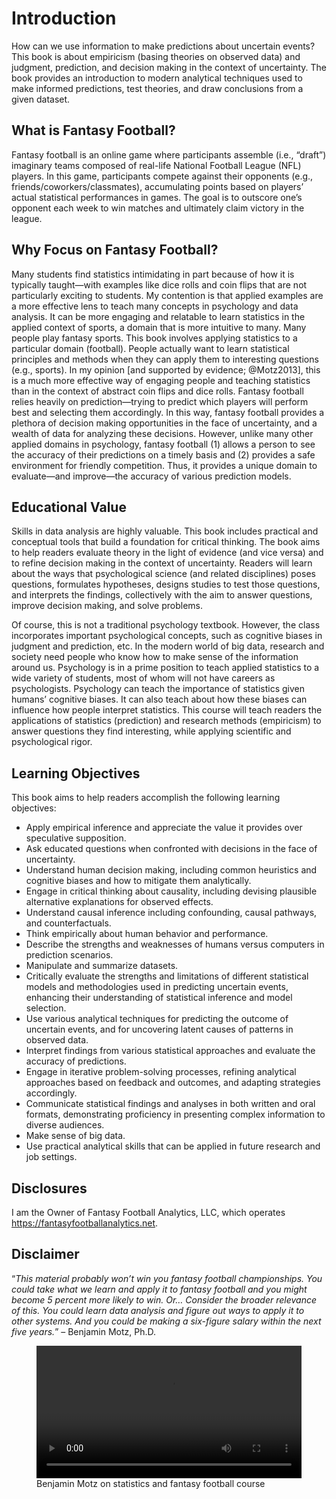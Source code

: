 # Introduction {#sec-intro}

How can we use information to make predictions about uncertain events?
This book is about empiricism (basing theories on observed data) and judgment, prediction, and decision making in the context of uncertainty.
The book provides an introduction to modern analytical techniques used to make informed predictions, test theories, and draw conclusions from a given dataset.

## What is Fantasy Football? {#sec-whatIsFantasyFootball}

Fantasy football is an online game where participants assemble (i.e., "draft") imaginary teams composed of real-life National Football League (NFL) players.
In this game, participants compete against their opponents (e.g., friends/coworkers/classmates), accumulating points based on players' actual statistical performances in games.
The goal is to outscore one's opponent each week to win matches and ultimately claim victory in the league.

## Why Focus on Fantasy Football? {#sec-whyFantasyFootball}

Many students find statistics intimidating in part because of how it is typically taught—with examples like dice rolls and coin flips that are not particularly exciting to students.
My contention is that applied examples are a more effective lens to teach many concepts in psychology and data analysis.
It can be more engaging and relatable to learn statistics in the applied context of sports, a domain that is more intuitive to many.
Many people play fantasy sports.
This book involves applying statistics to a particular domain (football).
People actually want to learn statistical principles and methods when they can apply them to interesting questions (e.g., sports).
In my opinion [and supported by evidence; @Motz2013], this is a much more effective way of engaging people and teaching statistics than in the context of abstract coin flips and dice rolls.
Fantasy football relies heavily on prediction—trying to predict which players will perform best and selecting them accordingly.
In this way, fantasy football provides a plethora of decision making opportunities in the face of uncertainty, and a wealth of data for analyzing these decisions.
However, unlike many other applied domains in psychology, fantasy football (1) allows a person to see the accuracy of their predictions on a timely basis and (2) provides a safe environment for friendly competition.
Thus, it provides a unique domain to evaluate—and improve—the accuracy of various prediction models.

## Educational Value {#sec-educationalValue}

Skills in data analysis are highly valuable.
This book includes practical and conceptual tools that build a foundation for critical thinking.
The book aims to help readers evaluate theory in the light of evidence (and vice versa) and to refine decision making in the context of uncertainty.
Readers will learn about the ways that psychological science (and related disciplines) poses questions, formulates hypotheses, designs studies to test those questions, and interprets the findings, collectively with the aim to answer questions, improve decision making, and solve problems.

Of course, this is not a traditional psychology textbook.
However, the class incorporates important psychological concepts, such as cognitive biases in judgment and prediction, etc.
In the modern world of big data, research and society need people who know how to make sense of the information around us.
Psychology is in a prime position to teach applied statistics to a wide variety of students, most of whom will not have careers as psychologists.
Psychology can teach the importance of statistics given humans' cognitive biases.
It can also teach about how these biases can influence how people interpret statistics.
This course will teach readers the applications of statistics (prediction) and research methods (empiricism) to answer questions they find interesting, while applying scientific and psychological rigor.

## Learning Objectives {#sec-objectives}

This book aims to help readers accomplish the following learning objectives:

- Apply empirical inference and appreciate the value it provides over speculative supposition.
- Ask educated questions when confronted with decisions in the face of uncertainty.
- Understand human decision making, including common heuristics and cognitive biases and how to mitigate them analytically.
- Engage in critical thinking about causality, including devising plausible alternative explanations for observed effects.
- Understand causal inference including confounding, causal pathways, and counterfactuals.
- Think empirically about human behavior and performance.
- Describe the strengths and weaknesses of humans versus computers in prediction scenarios.
- Manipulate and summarize datasets.
- Critically evaluate the strengths and limitations of different statistical models and methodologies used in predicting uncertain events, enhancing their understanding of statistical inference and model selection.
- Use various analytical techniques for predicting the outcome of uncertain events, and for uncovering latent causes of patterns in observed data.
- Interpret findings from various statistical approaches and evaluate the accuracy of predictions.
- Engage in iterative problem-solving processes, refining analytical approaches based on feedback and outcomes, and adapting strategies accordingly.
- Communicate statistical findings and analyses in both written and oral formats, demonstrating proficiency in presenting complex information to diverse audiences.
- Make sense of big data.
- Use practical analytical skills that can be applied in future research and job settings.

## Disclosures {#sec-disclosures}

I am the Owner of Fantasy Football Analytics, LLC, which operates <https://fantasyfootballanalytics.net>.

## Disclaimer {#sec-disclaimer}

"*This material probably won't win you fantasy football championships.
You could take what we learn and apply it to fantasy football and you might become 5 percent more likely to win.
Or...
Consider the broader relevance of this.
You could learn data analysis and figure out ways to apply it to other systems.
And you could be making a six-figure salary within the next five years.*"
– Benjamin Motz, Ph.D.

::: {.content-visible when-format="html"}

![Benjamin Motz on statistics and fantasy football course](images/motzVideo.mp4){width=100%}

:::
